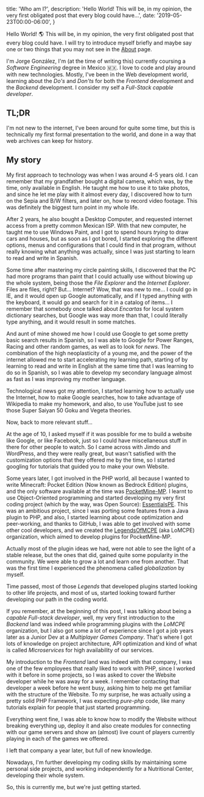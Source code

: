   title: 'Who am I?',
  description:
    'Hello World! This will be, in my opinion, the very first obligated post that every blog could have...',
  date: '2019-05-23T00:00-06:00',
}

Hello World! :earth_americas: This will be, in my opinion, the very first
obligated post that every blog could have. I will try to introduce myself
briefly and maybe say one or two things that you may not see in the
[About](/about/) page.

<!--more-->

I'm Jorge González, I'm (at the time of writing this) currently coursing a
_Software Engineering_ degree in Mexico :mexico:. I love to code and play around
with new technologies. Mostly, I've been in the Web development world, learning
about the _Do's_ and _Don'ts_ for both the _Frontend_ development and the
_Backend_ development. I consider my self a _Full-Stack capable developer_.

## TL;DR

I'm not new to the internet, I've been around for quite some time, but this is
technically my first formal presentation to the world, and done in a way that
web archives can keep for history.

## My story

My first approach to technology was when I was around 4-5 years old. I can
remember that my grandfather bought a digital camera, which was, by the time,
only available in English. He taught me how to use it to take photos, and since
he let me play with it almost every day, I discovered how to turn on the Sepia
and B/W filters, and later on, how to record video footage. This was definitely
the biggest turn point in my whole life.

After 2 years, he also bought a Desktop Computer, and requested internet access
from a pretty common Mexican ISP. With that new computer, he taught me to use
Windows Paint, and I got to spend hours _trying_ to draw cars and houses, but as
soon as I got bored, I started exploring the different options, menus and
configurations that I could find in that program, without really knowing what
anything was actually, since I was just starting to learn to read and write in
Spanish.

Some time after mastering my circle painting skills, I discovered that the PC
had more programs than paint that I could actually use without blowing up the
whole system, being those the _File Explorer_ and the _Internet Explorer_. Files
are files, right? But... Internet? Wow, that was new to me... I could go in IE,
and it would open up Google automatically, and if I typed anything with the
keyboard, it would go and search for it in a catalog of items... I remember that
somebody once talked about _Encartas_ for local system dictionary searches, but
Google was way more than that, I could literally type anything, and it would
result in some matches.

And aunt of mine showed me how I could use Google to get some pretty basic
search results in Spanish, so I was able to Google for Power Ranges, Racing and
other random games, as well as to look for _news_. The combination of the high
neoplasticity of a young me, and the power of the internet allowed me to start
accelerating my learning path, starting of by learning to read and write in
English at the same time that I was learning to do so in Spanish, so I was able
to develop my secondary language almost as fast as I was improving my mother
language.

Technological news got my attention, I started learning how to actually use the
Internet, how to make Google searches, how to take advantage of Wikipedia to
make my homework, and also, to use YouTube just to see those Super Saiyan 50
Goku and Vegeta theories.

Now, back to more relevant stuff...

At the age of 10, I asked myself if it was possible for me to build a website
like Google, or like Facebook, just so I could have miscellaneous stuff in there
for other people to watch. So I came across with Jimdo and WordPress, and they
were really great, but wasn't satisfied with the customization options that they
offered me by the time, so I started googling for tutorials that guided you to
make your own Website.

Some years later, I got involved in the PHP world, all because I wanted to write
Minecraft: Pocket Edition (Now known as Bedrock Edition) plugins, and the only
software available at the time was
[PocketMine-MP](https://github.com/PocketMine/PocketMine-MP). I learnt to use
Object-Oriented programming and started developing my very first coding project
(which by the way, was Open Source):
[EssentialsPE](https://github.com/LegendOfMCPE/EssentialsPE). This was an
ambitious project, since I was porting some features from a Java plugin to PHP,
and also, I started learning about code optimization and peer-working, and
thanks to GitHub, I was able to get involved with some other cool developers,
and we created the [LegendsOfMCPE](https://github.com/LegendOfMCPE) (aka LoMCPE)
organization, which aimed to develop plugins for PocketMine-MP.

Actually most of the plugin ideas we had, were not able to see the light of a
stable release, but the ones that did, gained quite some popularity in the
community. We were able to grow a lot and learn one from another. That was the
first time I experienced the phenomena called _globalization_ by myself.

Time passed, most of those _Legends_ that developed plugins started looking to
other life projects, and most of us, started looking toward further developing
our path in the coding world.

If you remember, at the beginning of this post, I was talking about being a
_capable Full-stack developer_, well, my very first introduction to the
_Backend_ land was indeed while programming plugins with the _LoMCPE_
organization, but I also got some a lot of experience since I got a job years
later as a Junior Dev at a _Multiplayer Games Company_. That's where I got lots
of knowledge on project architecture, API optimization and kind of what is
called _Microservices_ for high availability of our services.

My introduction to the _Frontend_ land was indeed with that company, I was one
of the few employees that really liked to work with PHP, since I worked with it
before in some projects, so I was asked to cover the Website developer while he
was away for a week. I remember contacting that developer a week before he went
busy, asking him to help me get familiar with the structure of the Website. To
my surprise, he was actually using a pretty solid PHP Framework, I was expecting
_pure-php_ code, like many tutorials explain for people that just started
programming.

Everything went fine, I was able to know how to modify the Website without
breaking everything up, deploy it and also create modules for connecting with
our game servers and show an (almost) live count of players currently playing in
each of the games we offered.

I left that company a year later, but full of new knowledge.

Nowadays, I'm further developing my coding skills by maintaining some personal
side projects, and working independently for a Nutritional Center, developing
their whole system.

So, this is currently me, but we're just getting started.
